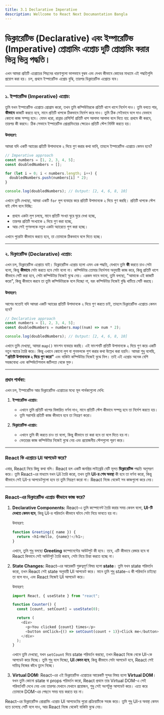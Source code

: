```yaml
---
title: 3.1 Declarative Imperative
description: Wellcome to React Next Documantation Bangla
---
```


## <h1 className="bg-gradient-to-r from-blue-500 to-purple-500 inline-block text-transparent bg-clip-text text-3xl pt-2">ডিক্লারেটিভ (Declarative) এবং ইম্পারেটিভ (Imperative) প্রোগ্রামিং এপ্রোচ দুটি প্রোগ্রামিং করার ভিন্ন ভিন্ন পদ্ধতি।</h1>

এখন আমরা প্রতিটি এপ্রোচের পিছনের ধারণাগুলো ভালভাবে বুঝব এবং দেখব কীভাবে কোডের মাধ্যমে এই পদ্ধতিগুলি প্রয়োগ করা হয়। চল, প্রথমে ইম্পারেটিভ এপ্রোচ বুঝি, তারপর ডিক্লারেটিভ এপ্রোচে যাব।

---

### ১. ইম্পারেটিভ (Imperative) এপ্রোচ:

তুমি যখন ইম্পারেটিভ এপ্রোচে প্রোগ্রাম করো, তখন তুমি কম্পিউটারকে প্রতিটি ধাপে ধাপে নির্দেশ দাও। তুমি বলতে পার, **কীভাবে** কাজটি করতে হবে, মানে প্রতিটি ধাপকে ঠিকভাবে নির্দেশ করে দাও। তুমি ঠিক সেইভাবে বলে দাও যেভাবে কোনো কাজ সম্পন্ন হবে। যেমন ধরো, রান্নার রেসিপি! প্রতিটি ধাপ আলাদা আলাদা বলে দিতে হয়: প্রথমে কী করবে, তারপর কী করবে। ঠিক সেভাবে ইম্পারেটিভ প্রোগ্রামিংয়ের ক্ষেত্রেও প্রতিটি স্টেপ নির্দিষ্ট করতে হয়।

#### উদাহরণ:

আমরা যদি একটি অ্যারের প্রতিটি উপাদানকে ২ দিয়ে গুণ করার কথা ভাবি, তাহলে ইম্পারেটিভ এপ্রোচে কেমন হবে?

```javascript
// Imperative approach
const numbers = [1, 2, 3, 4, 5];
const doubledNumbers = [];

for (let i = 0; i < numbers.length; i++) {
  doubledNumbers.push(numbers[i] * 2);
}

console.log(doubledNumbers); // Output: [2, 4, 6, 8, 10]
```

এখানে তুমি দেখছো, আমরা একটি `for` লুপ ব্যবহার করে প্রতিটি উপাদানকে ২ দিয়ে গুণ করছি। প্রতিটি ধাপকে স্টেপ বাই স্টেপ বলে দিচ্ছি:

- প্রথমে একটা লুপ চলছে, মানে প্রতিটি সংখ্যা ঘুরে ঘুরে দেখা হচ্ছে,
- তারপর প্রতিটি সংখ্যাকে ২ দিয়ে গুণ করা হচ্ছে,
- আর সেই গুণফলকে নতুন একটা অ্যারেতে পুশ করা হচ্ছে।

এখানে পুরোটা কীভাবে করতে হবে, তা তোমাকে ঠিকভাবে বলে দিতে হচ্ছে।

---

### ২. ডিক্লারেটিভ (Declarative) এপ্রোচ:

এখন চল, ডিক্লারেটিভ এপ্রোচে যাই। ডিক্লারেটিভ এপ্রোচ হলো এমন এক পদ্ধতি, যেখানে তুমি **কী** করতে চাও সেটা বলো, কিন্তু **কীভাবে** সেটা করতে হবে সেটা বলো না। কম্পিউটার তোমার নির্দেশনা অনুযায়ী কাজ করে, কিন্তু প্রতিটি ধাপে কীভাবে সেটি করা হবে, সেটা কম্পিউটার নিজেই বুঝে নেয়। এরকম ভাবে ভাবো, তুমি বলছো, "আমাকে এই কাজটি করো", কিন্তু কীভাবে করবে তা তুমি কম্পিউটারকে বলে দিচ্ছো না, বরং কম্পিউটার নিজেই বুদ্ধি খাটিয়ে সেটি করছে।

#### উদাহরণ:

আগের মতোই যদি আমরা একটি অ্যারের প্রতিটি উপাদানকে ২ দিয়ে গুণ করতে চাই, তাহলে ডিক্লারেটিভ এপ্রোচে কেমন হবে?

```javascript
// Declarative approach
const numbers = [1, 2, 3, 4, 5];
const doubledNumbers = numbers.map((num) => num * 2);

console.log(doubledNumbers); // Output: [2, 4, 6, 8, 10]
```

এখানে তুমি দেখছো, আমরা `map()` ফাংশন ব্যবহার করছি। এই ফাংশনটি প্রতিটি উপাদানকে ২ দিয়ে গুণ করে একটি নতুন অ্যারে তৈরি করে। কিন্তু এখানে কোনো লুপ বা গুনফলকে পুশ করার কথা উল্লেখ করা হয়নি। আমরা শুধু বলেছি, **"প্রতিটি উপাদানকে ২ দিয়ে গুণ করো"** এবং বাকিটা কম্পিউটার নিজেই বুঝে নিল। তাই এই এপ্রোচ অনেক বেশি সহজবোধ্য এবং কম্পিউটেশনাল জটিলতা থেকে মুক্ত।

---

### প্রধান পার্থক্য:

এখন চল, ইম্পারেটিভ আর ডিক্লারেটিভ এপ্রোচের মধ্যে মূল পার্থক্যগুলো দেখি:

1. **ইম্পারেটিভ এপ্রোচ:**

   - এখানে তুমি প্রতিটি ধাপের বিস্তারিত বর্ণনা দাও, মানে প্রতিটি স্টেপ কীভাবে সম্পন্ন হবে তা নির্দেশ করতে হয়।
   - তুমি সরাসরি প্রতিটি কাজ কীভাবে হবে তা নিয়ন্ত্রণ করো।

2. **ডিক্লারেটিভ এপ্রোচ:**
   - এখানে তুমি কী করতে চাও তা বলো, কিন্তু কীভাবে তা করা হবে তা বলে দিতে হয় না।
   - ভেতরের কাজ কম্পিউটার নিজেই বুঝে নেয় এবং প্রয়োজনীয় স্টেপগুলো পূরণ করে।

---

### React কি এপ্রোচে UI আপডেট করে?

এবার, React নিয়ে কিছু কথা বলি। React হল একটি জনপ্রিয় লাইব্রেরি যেটি মূলত **ডিক্লারেটিভ** পদ্ধতি অনুসরণ করে। তুমি React-এর মাধ্যমে যখন UI তৈরি করো, তখন তুমি **UI-র শেষ অবস্থা** কী হবে তা বর্ণনা করো, কিন্তু কীভাবে সেই UI-র আপডেটগুলো হবে তা তুমি নিয়ন্ত্রণ করো না। React নিজে থেকেই সব কাজগুলো করে নেয়।

---

### React-এর ডিক্লারেটিভ এপ্রোচ কীভাবে কাজ করে?

1. **Declarative Components:**
   React-এ তুমি কম্পোনেন্ট তৈরি করার সময় কেবল বলো, **UI-টি দেখতে কেমন হবে**, কিন্তু UI-র পরিবর্তন কীভাবে ঘটবে সেটা নিয়ে ভাবতে হয় না।

   উদাহরণ:

   ```javascript
   function Greeting({ name }) {
     return <h1>Hello, {name}!</h1>;
   }
   ```

   এখানে, তুমি শুধু বলছো **Greeting** কম্পোনেন্টের আউটপুট কী হবে। তবে, এটি কীভাবে রেন্ডার হবে বা React কিভাবে সেই আউটপুট তৈরি করবে, সেটা নিয়ে চিন্তা করতে হচ্ছে না।

2. **State Changes:**
   React-এর আরেকটি গুরুত্বপূর্ণ বিষয় হলো **state**। তুমি যখন state পরিবর্তন করো, তখন React সেই state অনুযায়ী UI আপডেট করে। মানে তুমি শুধু state-এ কী পরিবর্তন চাইছো তা বলে দাও, এবং React নিজেই UI আপডেট করে।

   উদাহরণ:

   ```javascript
   import React, { useState } from "react";

   function Counter() {
     const [count, setCount] = useState(0);

     return (
       <div>
         <p>You clicked {count} times</p>
         <button onClick={() => setCount(count + 1)}>Click me</button>
       </div>
     );
   }
   ```

   এখানে তুমি দেখছো, যখন `setCount` দিয়ে state পরিবর্তন করছো, তখন React নিজে থেকে UI-কে আপডেট করে দিচ্ছে। তুমি শুধু বলে দিচ্ছো, **UI কেমন হবে**, কিন্তু কীভাবে সেটা আপডেট হবে, React সেই দায়িত্ব নিজের কাঁধে তুলে নিচ্ছে।

3. **Virtual DOM:**
   React-এর এই ডিক্লারেটিভ এপ্রোচের আরেকটি সুন্দর বিষয় হলো **Virtual DOM**। যখন তুমি কোনো state বা props পরিবর্তন করো, React প্রথমে তার Virtual DOM-এ সেই পরিবর্তনটি দেখে নেয় এবং তারপর যেখানে যেখানে প্রয়োজন, শুধু সেই অংশটুকু আপডেট করে। এতে করে তোমাকে DOM-এর পেছনে সময় ব্যয় করতে হয় না।

React-এর ডিক্লারেটিভ প্রোগ্রামিং এপ্রোচ UI আপডেটের পুরো প্রক্রিয়াটিকে সহজ করে। তুমি শুধু UI-র অবস্থা কেমন হতে চলেছে সেটি বলে দাও, আর React নিজে থেকেই বাকিটা বুঝে নেয়।

